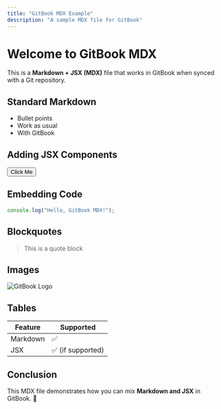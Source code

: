 ```yaml
---
title: "GitBook MDX Example"
description: "A sample MDX file for GitBook"
---
```


# Welcome to GitBook MDX

This is a **Markdown + JSX (MDX)** file that works in GitBook when synced with a Git repository.

## Standard Markdown

- Bullet points
- Work as usual
- With GitBook

## Adding JSX Components


<Button>Click Me</Button>

## Embedding Code

```js
console.log("Hello, GitBook MDX!");
```

## Blockquotes

> This is a quote block

## Images

![GitBook Logo](https://example.com/logo.png)

## Tables

| Feature   | Supported |
|-----------|-----------|
| Markdown  | ✅        |
| JSX       | ✅ (if supported) |

## Conclusion

This MDX file demonstrates how you can mix **Markdown and JSX** in GitBook. 🎉
